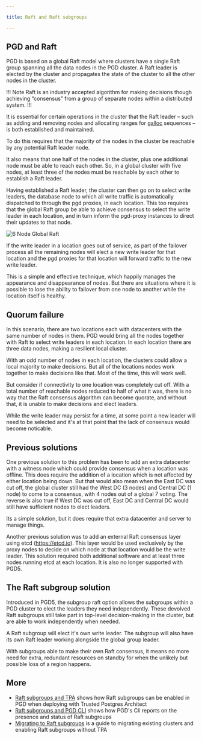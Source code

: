 ```yaml
---

title: Raft and Raft subgroups

---
```


## PGD and Raft

PGD is based on a global Raft model where clusters have a single Raft group spanning all the data nodes in the PGD cluster. A Raft leader is elected by the cluster and propagates the state of the cluster to all the other nodes in the cluster. 

!!! Note
Raft is an industry accepted algorithm for making decisions though achieving “consensus” from a group of separate nodes within a distributed system. 
!!!

It is essential for certain operations in the cluster that the Raft leader – such as adding and removing nodes and allocating ranges for [galloc](sequences/#pdg-global-sequences) sequences – is both established and maintained. 

To do this requires that the majority of the nodes in the cluster be reachable by any potential Raft leader node.

It also means that one half of the nodes in the cluster, plus one additional node must be able to reach each other. So, in a global cluster with five nodes, at least three of the nodes must be reachable by each other to establish a Raft leader.

Having established a Raft leader, the cluster can then go on to select write leaders, the database node to which all write traffic is automatically dispatched to through the pgd proxies, in each location. This too requires that the global Raft group be able to achieve consensus to select the write leader in each location, and in turn inform the pgd-proxy instances to direct their updates to that node. 

![6 Node Global Raft](images/6NodeGlobalRaft.png)

If the write leader in a location goes out of service, as part of the failover process all the remaining nodes will elect a new write leader for that location and the pgd proxies for that location will forward traffic to the new write leader. 

This is a simple and effective technique, which happily manages the appearance and disappearance of nodes. But there are situations where it is possible to lose the ability to failover from one node to another while the location itself is healthy.

## Quorum failure

In this scenario, there are two locations each with datacenters with the same number of nodes in them. PGD would bring all the nodes together with Raft to select write leaders in each location. In each location there are three data nodes, making a resilient local cluster.

With an odd number of nodes in each location, the clusters could allow a local majority to make decisions. But all of the locations nodes work together to make decisions like that. Most of the time, this will work well.

But consider if connectivity to one location was completely cut off. With a total number of reachable nodes reduced to half of what it was, there is no way that the Raft consensus algorithm can become quorate, and without that, it is unable to make decisions and elect leaders.

While the write leader may persist for a time, at some point a new leader will need to be selected and it's at that point that the lack of consensus would become noticable.

## Previous solutions

One previous solution to this problem has been to add an extra datacenter with a witness node which could provide consensus when a location was offline. This does require the addition of a location which is not affected by either location being down. But that would also mean when the East DC was cut off, the global cluster still had the West DC (3 nodes) and Central DC (1 node) to come to a consensus, with 4 nodes out of a global 7 voting. The reverse is also true if West DC was cut off, East DC and Central DC would still have sufficient nodes to elect leaders.

Its a simple solution, but it does require that extra datacenter and server to manage things.

Another previous solution was to add an external Raft consensus layer using etcd (https://etcd.io). This layer would be used exclusively by the proxy nodes to decide on which node at that location would be the write leader. This solution required both additional software and at least three nodes running etcd at each location. It is also no longer supported with PGD5.

## The Raft subgroup solution

Introduced in PGD5, the subgroup raft option allows the subgroups within a PGD cluster to elect the leaders they need independently. These devolved Raft subgroups still take part in top-level decision-making in the cluster, but are able to work independently when needed.

A Raft subgroup will elect it's own write leader. The subgroup will also have its own Raft leader working alongside the global group leader.



With subgroups able to make their own Raft consensus, it  means no more need for extra, redundant resources on standby for when the unlikely but possible loss of a region happens.

## More

* [Raft subgroups and TPA](01_raft_subgroups_and_tpa) shows how Raft subgroups can be enabled in PGD when deploying with Trusted Postgres Architect
* [Raft subgroups and PGD CLI](02_raft_subgroups_and_pgd_cli) shows how PGD's Cli reports on the presence and status of Raft subgroups
* [Migrating to Raft subgroups](03_migrating_to_raft_subgroups) is a guide to migrating existing clusters and enabling Raft subgroups without TPA



